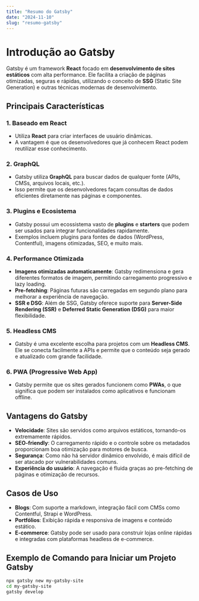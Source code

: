 ```yaml
---
title: "Resumo do Gatsby"
date: "2024-11-10"
slug: "resumo-gatsby"
---
```


# Introdução ao Gatsby

Gatsby é um framework **React** focado em **desenvolvimento de sites estáticos** com alta performance. Ele facilita a criação de páginas otimizadas, seguras e rápidas, utilizando o conceito de **SSG** (Static Site Generation) e outras técnicas modernas de desenvolvimento.

## Principais Características

### 1. **Baseado em React**

- Utiliza **React** para criar interfaces de usuário dinâmicas.
- A vantagem é que os desenvolvedores que já conhecem React podem reutilizar esse conhecimento.

### 2. **GraphQL**

- Gatsby utiliza **GraphQL** para buscar dados de qualquer fonte (APIs, CMSs, arquivos locais, etc.).
- Isso permite que os desenvolvedores façam consultas de dados eficientes diretamente nas páginas e componentes.

### 3. **Plugins e Ecosistema**

- Gatsby possui um ecossistema vasto de **plugins** e **starters** que podem ser usados para integrar funcionalidades rapidamente.
- Exemplos incluem plugins para fontes de dados (WordPress, Contentful), imagens otimizadas, SEO, e muito mais.

### 4. **Performance Otimizada**

- **Imagens otimizadas automaticamente**: Gatsby redimensiona e gera diferentes formatos de imagem, permitindo carregamento progressivo e lazy loading.
- **Pre-fetching**: Páginas futuras são carregadas em segundo plano para melhorar a experiência de navegação.
- **SSR e DSG**: Além de SSG, Gatsby oferece suporte para **Server-Side Rendering (SSR)** e **Deferred Static Generation (DSG)** para maior flexibilidade.

### 5. **Headless CMS**

- Gatsby é uma excelente escolha para projetos com um **Headless CMS**. Ele se conecta facilmente a APIs e permite que o conteúdo seja gerado e atualizado com grande facilidade.

### 6. **PWA (Progressive Web App)**

- Gatsby permite que os sites gerados funcionem como **PWAs**, o que significa que podem ser instalados como aplicativos e funcionam offline.

## Vantagens do Gatsby

- **Velocidade**: Sites são servidos como arquivos estáticos, tornando-os extremamente rápidos.
- **SEO-friendly**: O carregamento rápido e o controle sobre os metadados proporcionam boa otimização para motores de busca.
- **Segurança**: Como não há servidor dinâmico envolvido, é mais difícil de ser atacado por vulnerabilidades comuns.
- **Experiência do usuário**: A navegação é fluida graças ao pre-fetching de páginas e otimização de recursos.

## Casos de Uso

- **Blogs**: Com suporte a markdown, integração fácil com CMSs como Contentful, Strapi e WordPress.
- **Portfólios**: Exibição rápida e responsiva de imagens e conteúdo estático.
- **E-commerce**: Gatsby pode ser usado para construir lojas online rápidas e integradas com plataformas headless de e-commerce.

## Exemplo de Comando para Iniciar um Projeto Gatsby

```bash
npx gatsby new my-gatsby-site
cd my-gatsby-site
gatsby develop
```
